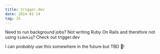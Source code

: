 ```yaml
---
title: trigger.dev
date: 2024-03-14
tag: JS
---
```


Need to run background jobs? Not writing Ruby On Rails and therefore not using `Sidekiq`? 
Check out <TextLink href="https://www.youtube.com/watch?v=cT1pfsaZtdA">trigger.dev</TextLink>

I can _probably_ use this somewhere in the future but TBD 🤔!
